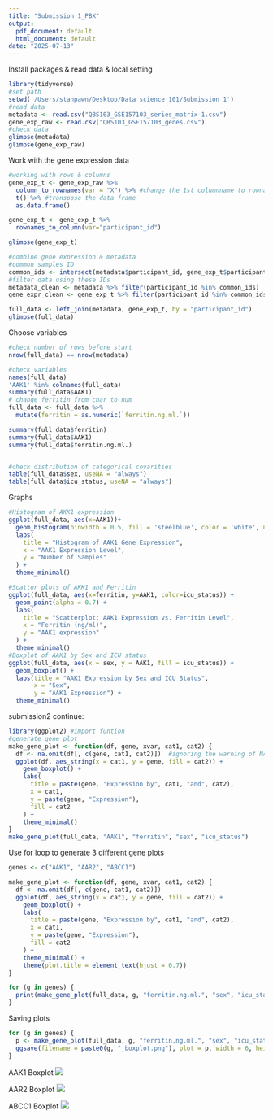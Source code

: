 ```yaml
---
title: "Submission 1_PBX"
output:
  pdf_document: default
  html_document: default
date: "2025-07-13"
---
```

Install packages & read data & local setting
```r
library(tidyverse)
#set path
setwd('/Users/stanpawn/Desktop/Data science 101/Submission 1')
#read data
metadata <- read.csv("QBS103_GSE157103_series_matrix-1.csv")
gene_exp_raw <- read.csv("QBS103_GSE157103_genes.csv")
#check data
glimpse(metadata)
glimpse(gene_exp_raw)

```
Work with the gene expression data
```r
#working with rows & columns
gene_exp_t <- gene_exp_raw %>%
  column_to_rownames(var = "X") %>% #change the 1st columnname to rowname
  t() %>% #transpose the data frame
  as.data.frame()

gene_exp_t <- gene_exp_t %>%
  rownames_to_column(var="participant_id")

glimpse(gene_exp_t)

#combine gene expression & metadata
#common samples ID
common_ids <- intersect(metadata$participant_id, gene_exp_t$participant_id)
#filter data using these IDs
metadata_clean <- metadata %>% filter(participant_id %in% common_ids)
gene_expr_clean <- gene_exp_t %>% filter(participant_id %in% common_ids)

full_data <- left_join(metadata, gene_exp_t, by = "participant_id")
glimpse(full_data)
```
Choose variables
```r
#check number of rows before start
nrow(full_data) == nrow(metadata)

#check variables
names(full_data)
'AAK1' %in% colnames(full_data)
summary(full_data$AAK1)
# change ferritin from char to num
full_data <- full_data %>%
  mutate(ferritin = as.numeric(`ferritin.ng.ml.`))

summary(full_data$ferritin)
summary(full_data$AAK1)
summary(full_data$ferritin.ng.ml.)


#check distribution of categorical covarities
table(full_data$sex, useNA = "always")
table(full_data$icu_status, useNA = "always")
```
Graphs
```r
#Histogram of AKK1 expression
ggplot(full_data, aes(x=AAK1))+
  geom_histogram(binwidth = 0.5, fill = 'steelblue', color = 'white', na.rm = TRUE) +
  labs(
    title = "Histogram of AAK1 Gene Expression",
    x = "AAK1 Expression Level",
    y = "Number of Samples"
  ) +
  theme_minimal()

#Scattor plots of AKK1 and Ferritin
ggplot(full_data, aes(x=ferritin, y=AAK1, color=icu_status)) +
  geom_point(alpha = 0.7) +
  labs(
    title = "Scatterplot: AAK1 Expression vs. Ferritin Level",
    x = "Ferritin (ng/ml)",
    y = "AAK1 expression"
  ) +
  theme_minimal()
#Boxplot of AAK1 by Sex and ICU status
ggplot(full_data, aes(x = sex, y = AAK1, fill = icu_status)) +
  geom_boxplot() +
  labs(title = "AAK1 Expression by Sex and ICU Status",
       x = "Sex",
       y = "AAK1 Expression") +
  theme_minimal()
```


submission2 continue:
```r
library(ggplot2) #import funtion
#generate gene plot
make_gene_plot <- function(df, gene, xvar, cat1, cat2) {
  df <- na.omit(df[, c(gene, cat1, cat2)])  #ignoring the warning of NA value
  ggplot(df, aes_string(x = cat1, y = gene, fill = cat2)) +
    geom_boxplot() +
    labs(
      title = paste(gene, "Expression by", cat1, "and", cat2),
      x = cat1,
      y = paste(gene, "Expression"),
      fill = cat2
    ) +
    theme_minimal()
}
make_gene_plot(full_data, "AAK1", "ferritin", "sex", "icu_status")
```
Use for loop to generate 3 different gene plots
```r
genes <- c("AAK1", "AAR2", "ABCC1")

make_gene_plot <- function(df, gene, xvar, cat1, cat2) {
  df <- na.omit(df[, c(gene, cat1, cat2)])
  ggplot(df, aes_string(x = cat1, y = gene, fill = cat2)) +
    geom_boxplot() +
    labs(
      title = paste(gene, "Expression by", cat1, "and", cat2),
      x = cat1,
      y = paste(gene, "Expression"),
      fill = cat2
    ) +
    theme_minimal() +
    theme(plot.title = element_text(hjust = 0.7))
}

for (g in genes) {
  print(make_gene_plot(full_data, g, "ferritin.ng.ml.", "sex", "icu_status"))
}
```
Saving plots
```r
for (g in genes) {
  p <- make_gene_plot(full_data, g, "ferritin.ng.ml.", "sex", "icu_status")
  ggsave(filename = paste0(g, "_boxplot.png"), plot = p, width = 6, height = 4)
}
```
AAK1 Boxplot
![](AAK1_boxplot.png)

AAR2 Boxplot
![](AAR2_boxplot.png)

ABCC1 Boxplot
![](ABCC1_boxplot.png)

